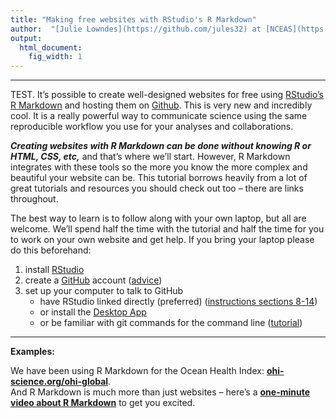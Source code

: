 ```yaml
---
title: "Making free websites with RStudio's R Markdown"
author:  "[Julie Lowndes](https://github.com/jules32) at [NCEAS](https://www.nceas.ucsb.edu/), 12/14/16"
output:
  html_document:
    fig_width: 1
---
```


----

TEST. It's possible to create well-designed websites for free using [RStudio's R Markdown](http://rmarkdown.rstudio.com/) and hosting them on [Github](http://github.com). This is very new and incredibly cool. It is a really powerful way to communicate science using the same reproducible workflow you use for your analyses and collaborations.

***Creating websites with R Markdown can be done without knowing R or HTML, CSS, etc,*** and that's where we'll start. However, R Markdown integrates with these tools so the more you know the more complex and beautiful your website can be. This tutorial borrows heavily from a lot of great tutorials and resources you should check out too -- there are links throughout. 

The best way to learn is to follow along with your own laptop, but all are welcome. We'll spend half the time with the tutorial and half the time for you to work on your own website and get help. If you bring your laptop please do this beforehand: 

1. install [RStudio](https://www.rstudio.com/products/rstudio/download/)
1. create a [GitHub]((http://github.com)) account ([advice](http://happygitwithr.com/github-acct.html))
1. set up your computer to talk to GitHub
    - have RStudio linked directly (preferred) ([instructions sections 8-14](http://happygitwithr.com/hello-git.html))
    - or install the [Desktop App](https://desktop.github.com/)
    - or be familiar with git commands for the command line ([tutorial](https://try.github.io/levels/1/challenges/1))

----


**Examples:**

We have been using R Markdown for the Ocean Health Index:  [**ohi-science.org/ohi-global**](http://ohi-science.org/ohi-global).  
And R Markdown is much more than just websites -- here's a [**one-minute video about R Markdown**](http://rmarkdown.rstudio.com/lesson-1.html) to get you excited. 

